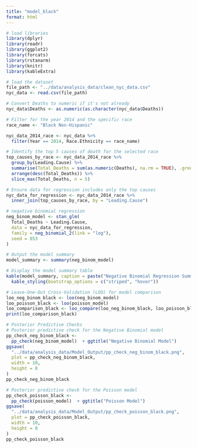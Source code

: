 ```yaml
---
title: "model_black"
format: html
---
```


```r
# load libraries
library(dplyr)
library(readr)
library(ggplot2)
library(forcats)
library(rstanarm)
library(knitr)
library(kableExtra)
```

```r
# load the dataset 
file_path <- "../data/analysis_data/clean_nyc_data.csv"
nyc_data <- read.csv(file_path)

```

```r
# Convert Deaths to numeric if it's not already
nyc_data$Deaths <- as.numeric(as.character(nyc_data$Deaths))

# Filter for the year 2014 and the specific race
race_name <- "Black Non-Hispanic" 

nyc_data_2014_race <- nyc_data %>%
  filter(Year == 2014, Race.Ethnicity == race_name)

# Identify the top 5 causes of death for the selected race
top_causes_by_race <- nyc_data_2014_race %>%
  group_by(Leading.Cause) %>%
  summarise(Total_Deaths = sum(as.numeric(Deaths), na.rm = TRUE), .groups = 'drop') %>%
  arrange(desc(Total_Deaths)) %>%
  slice_max(Total_Deaths, n = 5)

# Ensure data for regression includes only the top causes
nyc_data_for_regression <- nyc_data_2014_race %>%
  inner_join(top_causes_by_race, by = "Leading.Cause")

```

```r
# negative binomial regression
neg_binom_model <- stan_glm(
  Total_Deaths ~ Leading.Cause,
  data = nyc_data_for_regression,
  family = neg_binomial_2(link = "log"),
  seed = 853
)

# Output the model summary
model_summary <- summary(neg_binom_model)

# Display the model summary table
kable(model_summary, caption = paste("Negative Binomial Regression Summary for", race_name)) %>%
  kable_styling(bootstrap_options = c("striped", "hover"))
```

```r
# Leave-One-Out Cross-Validation (LOO) for model comparison
loo_neg_binom_black <- loo(neg_binom_model)
loo_poisson_black <- loo(poisson_model)
loo_comparison_black <- loo_compare(loo_neg_binom_black, loo_poisson_black)
print(loo_comparison_black)
```

```r
# Posterior Predictive Checks
# Posterior predictive check for the Negative Binomial model
pp_check_neg_binom_black <-
  pp_check(neg_binom_model)  + ggtitle("Negative Binomial Model")
ggsave(
  "../data/analysis_data/Model_Output/pp_check_neg_binom_black.png",
  plot = pp_check_neg_binom_black,
  width = 10,
  height = 8
)
pp_check_neg_binom_black

# Posterior predictive check for the Poisson model
pp_check_poisson_black <-
  pp_check(poisson_model)  + ggtitle("Poisson Model")
ggsave(
  "../data/analysis_data/Model_Output/pp_check_poisson_black.png",
  plot = pp_check_poisson_black,
  width = 10,
  height = 8
)
pp_check_poisson_black
```

